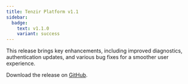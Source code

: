 ```yaml
---
title: Tenzir Platform v1.1
sidebar:
  badge:
    text: v1.1.0
    variant: success
---
```


This release brings key enhancements, including improved diagnostics,
authentication updates, and various bug fixes for a smoother user experience.

Download the release on [GitHub](https://github.com/tenzir/platform/releases/tag/v1.1.0).
